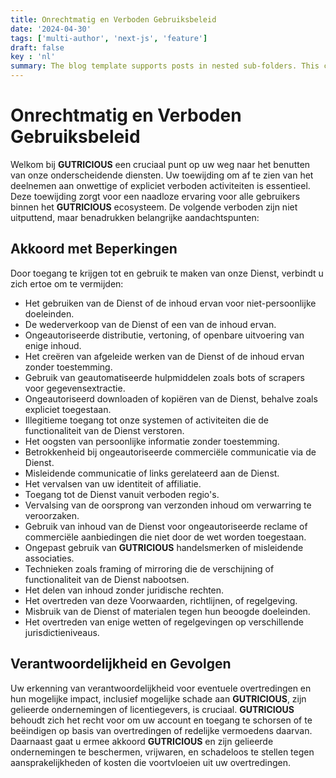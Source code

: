 ```yaml
---
title: Onrechtmatig en Verboden Gebruiksbeleid
date: '2024-04-30'
tags: ['multi-author', 'next-js', 'feature']
draft: false
key : 'nl'
summary: The blog template supports posts in nested sub-folders. This can be used to group posts of similar content e.g. a multi-part course.
---
```


# Onrechtmatig en Verboden Gebruiksbeleid

Welkom bij **GUTRICIOUS** een cruciaal punt op uw weg naar het benutten van onze onderscheidende diensten. Uw toewijding om af te zien van het deelnemen aan onwettige of expliciet verboden activiteiten is essentieel. Deze toewijding zorgt voor een naadloze ervaring voor alle gebruikers binnen het **GUTRICIOUS** ecosysteem. De volgende verboden zijn niet uitputtend, maar benadrukken belangrijke aandachtspunten:

## Akkoord met Beperkingen

Door toegang te krijgen tot en gebruik te maken van onze Dienst, verbindt u zich ertoe om te vermijden:

- Het gebruiken van de Dienst of de inhoud ervan voor niet-persoonlijke doeleinden.
- De wederverkoop van de Dienst of een van de inhoud ervan.
- Ongeautoriseerde distributie, vertoning, of openbare uitvoering van enige inhoud.
- Het creëren van afgeleide werken van de Dienst of de inhoud ervan zonder toestemming.
- Gebruik van geautomatiseerde hulpmiddelen zoals bots of scrapers voor gegevensextractie.
- Ongeautoriseerd downloaden of kopiëren van de Dienst, behalve zoals expliciet toegestaan.
- Illegitieme toegang tot onze systemen of activiteiten die de functionaliteit van de Dienst verstoren.
- Het oogsten van persoonlijke informatie zonder toestemming.
- Betrokkenheid bij ongeautoriseerde commerciële communicatie via de Dienst.
- Misleidende communicatie of links gerelateerd aan de Dienst.
- Het vervalsen van uw identiteit of affiliatie.
- Toegang tot de Dienst vanuit verboden regio's.
- Vervalsing van de oorsprong van verzonden inhoud om verwarring te veroorzaken.
- Gebruik van inhoud van de Dienst voor ongeautoriseerde reclame of commerciële aanbiedingen die niet door de wet worden toegestaan.
- Ongepast gebruik van **GUTRICIOUS** handelsmerken of misleidende associaties.
- Technieken zoals framing of mirroring die de verschijning of functionaliteit van de Dienst nabootsen.
- Het delen van inhoud zonder juridische rechten.
- Het overtreden van deze Voorwaarden, richtlijnen, of regelgeving.
- Misbruik van de Dienst of materialen tegen hun beoogde doeleinden.
- Het overtreden van enige wetten of regelgevingen op verschillende jurisdictieniveaus.

## Verantwoordelijkheid en Gevolgen

Uw erkenning van verantwoordelijkheid voor eventuele overtredingen en hun mogelijke impact, inclusief mogelijke schade aan **GUTRICIOUS**, zijn gelieerde ondernemingen of licentiegevers, is cruciaal. **GUTRICIOUS** behoudt zich het recht voor om uw account en toegang te schorsen of te beëindigen op basis van overtredingen of redelijke vermoedens daarvan. Daarnaast gaat u ermee akkoord **GUTRICIOUS** en zijn gelieerde ondernemingen te beschermen, vrijwaren, en schadeloos te stellen tegen aansprakelijkheden of kosten die voortvloeien uit uw overtredingen.